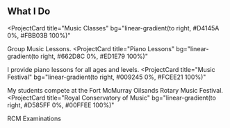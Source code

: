 ## What I Do

<ProjectCard
  title="Music Classes"
  bg="linear-gradient(to right, #D4145A 0%, #FBB03B 100%)"
>
  Group Music Lessons.
</ProjectCard>
<ProjectCard
  title="Piano Lessons"
  bg="linear-gradient(to right, #662D8C 0%, #ED1E79 100%)"
>
  I provide piano lessons for all ages and levels.
</ProjectCard>
<ProjectCard
  title="Music Festival"
  bg="linear-gradient(to right, #009245 0%, #FCEE21 100%)"
>
  My students compete at the Fort McMurray Oilsands Rotary Music Festival.
</ProjectCard>
<ProjectCard
  title="Royal Conservatory of Music"
  bg="linear-gradient(to right, #D585FF 0%, #00FFEE 100%)"
>
  RCM Examinations
</ProjectCard>
